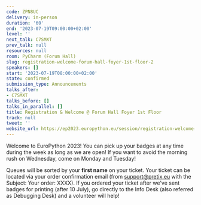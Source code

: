 ```yaml
---
code: ZPN8UC
delivery: in-person
duration: '60'
end: '2023-07-19T09:00:00+02:00'
level: ''
next_talk: C7SMXT
prev_talk: null
resources: null
room: PyCharm (Forum Hall)
slug: registration-welcome-forum-hall-foyer-1st-floor-2
speakers: []
start: '2023-07-19T08:00:00+02:00'
state: confirmed
submission_type: Announcements
talks_after:
- C7SMXT
talks_before: []
talks_in_parallel: []
title: Registration & Welcome @ Forum Hall Foyer 1st Floor
track: null
tweet: ''
website_url: https://ep2023.europython.eu/session/registration-welcome-forum-hall-foyer-1st-floor-2
---
```


Welcome to EuroPython 2023! You can pick up your badges at any time during the week as long as we are open! If you want to avoid the morning rush on Wednesday, come on Monday and Tuesday!

Queues will be sorted by your **first name** on your ticket. Your ticket can be located via your order confirmation email (from support@pretix.eu with the Subject: Your order: XXXX). If you ordered your ticket after we've sent badges for printing (after 10 July), go directly to the Info Desk (also referred as Debugging Desk) and a volunteer will help!